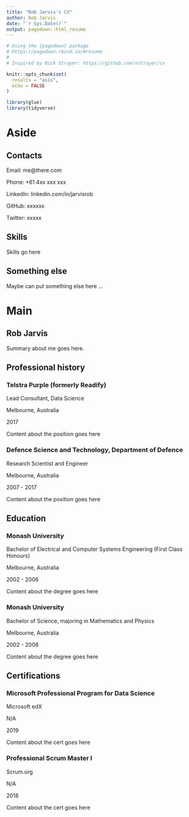 ```yaml
---
title: "Rob Jarvis's CV"
author: Rob Jarvis
date: "`r Sys.Date()`"
output: pagedown::html_resume
---
```


```r
# Using the {pagedown} package
# https://pagedown.rbind.io/#resume
# 
# Inspired by Nick Strayer: https://github.com/nstrayer/cv

knitr::opts_chunk$set(
  results = "asis",
  echo = FALSE
)

library(glue)
library(tidyverse)
```


Aside
=======================================


Contacts
---------------------------------------
Email: me@there.com

Phone: +61 4xx xxx xxx

LinkedIn: linkedin.com/in/jarvisrob

GitHub: xxxxxx

Twitter: xxxxx


Skills
---------------------------------------
Skills go here


Something else
---------------------------------------
Maybe can put something else here ...


Main
=======================================


Rob Jarvis {#title}
---------------------------------------
Summary about me goes here.


Professional history
---------------------------------------

### Telstra Purple (formerly Readify)

Lead Consultant, Data Science

Melbourne, Australia

2017

Content about the position goes here

### Defence Science and Technology, Department of Defence

Research Scientist and Engineer

Melbourne, Australia

2007 - 2017

Content about the position goes here



Education
---------------------------------------

### Monash University

Bachelor of Electrical and Computer Systems Engineering (First Class Honours)

Melbourne, Australia

2002 - 2006

Content about the degree goes here

### Monash University

Bachelor of Science, majoring in Mathematics and Physics

Melbourne, Australia

2002 - 2006

Content about the degree goes here


Certifications
---------------------------------------

### Microsoft Professional Program for Data Science

Microsoft edX

N/A

2019

Content about the cert goes here

### Professional Scrum Master I

Scrum.org

N/A

2018

Content about the cert goes here


